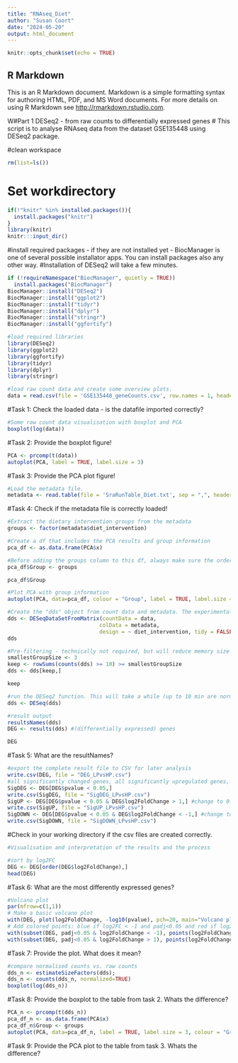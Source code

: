 ```yaml
---
title: "RNAseq_Diet"
author: "Susan Coort"
date: "2024-05-20"
output: html_document
---
```


```r
knitr::opts_chunk$set(echo = TRUE)
```

## R Markdown

This is an R Markdown document. Markdown is a simple formatting syntax for authoring HTML, PDF, and MS Word documents. For more details on using R Markdown see <http://rmarkdown.rstudio.com>.

W#Part 1 DESeq2 - from raw counts to differentially expressed genes
# This script is to analyse RNAseq data from the dataset GSE135448 using DESeq2 package. 

#clean workspace
```r
rm(list=ls())
```

# Set workdirectory
```r
if(!"knitr" %in% installed.packages()){
  install.packages("knitr")
}
library(knitr)
knitr:::input_dir()
```

#install required packages - if they are not installed yet - BiocManager is one of several possible installator apps. You can install packages also any other way.
#Installation of DESeq2 will take a few minutes.
```r
if (!requireNamespace("BiocManager", quietly = TRUE))
  install.packages("BiocManager")
BiocManager::install("DESeq2")
BiocManager::install("ggplot2")
BiocManager::install("tidyr")
BiocManager::install("dplyr")
BiocManager::install("stringr")
BiocManager::install("ggfortify")

#load required libraries
library(DESeq2)
library(ggplot2)
library(ggfortify)
library(tidyr)
library(dplyr)
library(stringr)
```


```r
#load raw count data and create some overview plots.
data = read.csv(file = 'GSE135448_geneCounts.csv', row.names = 1, header = TRUE)
```

#Task 1: Check the loaded data - is the datafile imported correctly?

```r
#Some raw count data visualisation with boxplot and PCA
boxplot(log(data))
```

#Task 2: Provide the boxplot figure!

```r
PCA <- prcomp(t(data))
autoplot(PCA, label = TRUE, label.size = 3)
```

#Task 3: Provide the PCA plot figure!

```r
#Load the metadata file. 
metadata <- read.table(file = 'SraRunTable_Diet.txt', sep = ",", header = TRUE)
```


#Task 4: Check if the metadata file is correctly loaded!

```r
#Extract the dietary intervention groups from the metadata
groups <- factor(metadata$diet_intervention)
```

```r
#Create a df that includes the PCA results and group information
pca_df <- as.data.frame(PCA$x)

#Before adding the groups column to this df, always make sure the order is the same. Or use merge()
pca_df$Group <- groups

pca_df$Group
```
```r
#Plot PCA with group information
autoplot(PCA, data=pca_df, colour = "Group", label = TRUE, label.size = 3)
```


```r
#Create the "dds" object from count data and metadata. The experimental design compares high protein vs low protein. This is a design if you have only one variable to compare experimental groups.
dds <- DESeqDataSetFromMatrix(countData = data,
                             colData = metadata,
                             design = ~ diet_intervention, tidy = FALSE)
dds
```

```r
#Pre-filtering - technically not required, but will reduce memory size and increase speed if we remove samples with too low read counts.
smallestGroupSize <- 3
keep <- rowSums(counts(dds) >= 10) >= smallestGroupSize
dds <- dds[keep,]

keep
```

```r
#run the DESeq2 function. This will take a while (up to 10 min are normal).
dds <- DESeq(dds)
```

```r
#result output
resultsNames(dds)
DEG <- results(dds) #(differentially expressed) genes

DEG
```

#Task 5: What are the resultNames?

```r
#export the complete result file to CSV for later analysis
write.csv(DEG, file = "DEG_LPvsHP.csv")
#all significantly changed genes, all significantly upregulated genes, all significantly downregulated genes
SigDEG <- DEG[DEG$pvalue < 0.05,]
write.csv(SigDEG, file = "SigDEG_LPvsHP.csv")
SigUP <- DEG[DEG$pvalue < 0.05 & DEG$log2FoldChange > 1,] #change to 0.26 for 1.2x FC or 0.58 for 1.5x FC
write.csv(SigUP, file = "SigUP_LPvsHP.csv")
SigDOWN <- DEG[DEG$pvalue < 0.05 & DEG$log2FoldChange < -1,] #change to 0.58 for 1.5 FC or 0.58 for 1.5x FC
write.csv(SigDOWN, file = "SigDOWN_LPvsHP.csv")
```

#Check in your working directory if the csv files are created correctly.

```r
#Visualisation and interpretation of the results and the process

#sort by log2FC
DEG <- DEG[order(DEG$log2FoldChange),]
head(DEG)
```

#Task 6: What are the most differently expressed genes?

```r
#Volcano plot
par(mfrow=c(1,1))
# Make a basic volcano plot
with(DEG, plot(log2FoldChange, -log10(pvalue), pch=20, main="Volcano plot", xlim=c(-6,6)))
# Add colored points: blue if log2FC < -1 and padj<0.05 and red if log2FC > 1 and padj<0.05)
with(subset(DEG, padj<0.05 & log2FoldChange < -1), points(log2FoldChange, -log10(pvalue), pch=20, col="blue")) #change cutoff to -0.26 for a logFC of 1.2, instead of 2
with(subset(DEG, padj<0.05 & log2FoldChange > 1), points(log2FoldChange, -log10(pvalue), pch=20, col="red")) #change cutoff to 0.26 for a logFC of 1.2, instead of 2
```


#Task 7: Provide the plot. What does it mean?

```r
#compare normalised counts vs. raw counts 
dds_n <- estimateSizeFactors(dds); 
dds_n <- counts(dds_n, normalized=TRUE)
boxplot(log(dds_n))
```

#Task 8: Provide the boxplot to the table from task 2. Whats the difference?

```r
PCA_n <- prcomp(t(dds_n))
pca_df_n <- as.data.frame(PCA$x)
pca_df_n$Group <- groups
autoplot(PCA, data=pca_df_n, label = TRUE, label.size = 3, colour = "Group")
```

#Task 9: Provide the PCA plot to the table from task 3. Whats the difference?
